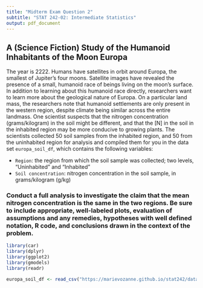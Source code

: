 ---
title: "Midterm Exam Question 2"
subtitle: "STAT 242-02: Intermediate Statistics"
output: pdf_document
---

## A (Science Fiction) Study of the Humanoid Inhabitants of the Moon Europa

The year is 2222. Humans have satellites in orbit around Europa, the smallest of Jupiter's four moons. Satellite images have revealed the presence of a small, humanoid race of beings living on the moon's surface. In addition to learning about this humanoid race directly, researchers want to learn more about the geological nature of Europa. On a particular land mass, the researchers note that humanoid settlements are only present in the western region, despite climate being similar across the entire landmass. One scientist suspects that the nitrogen concentration (grams/kilogram) in the soil might be different, and that the [N] in the soil in the inhabited region may be more conducive to growing plants. The scientists collected 50 soil samples from the inhabited region, and 50 from the uninhabited region for analysis and compiled them for you in the data set `europa_soil_df`, which contains the following variables:

- `Region`: the region from which the soil sample was collected; two levels, "Uninhabited" and "Inhabited"
- `Soil concentration`: nitrogen concentration in the soil sample, in grams/kilogram (g/kg)


### Conduct a full analysis to investigate the claim that the mean nitrogen concentration is the same in the two regions. Be sure to include appropriate, well-labeled plots, evaluation of assumptions and any remedies, hypotheses with well defined notation, R code, and conclusions drawn in the context of the problem.   


```{r message=FALSE, warning=FALSE}
library(car)
library(dplyr)
library(ggplot2)
library(gmodels)
library(readr)

europa_soil_df <- read_csv("https://marievozanne.github.io/stat242/datasets/europa_soil_df.csv")
```


